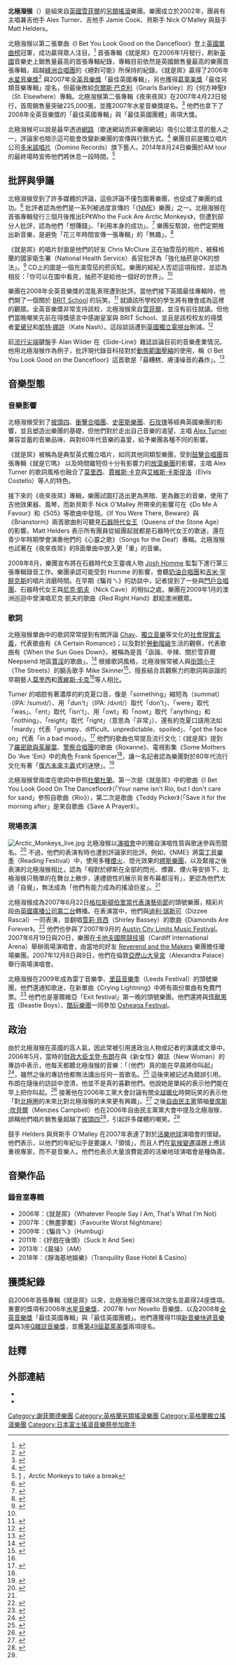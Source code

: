 {{Link style|time=2015-12-11T04:12:46+00:00}}
{{noteTA
|T=zh-cn:北极猴子;zh-tw:北極潑猴;zh-hk:北極潑猴;zh-sg:北极泼猴;
|1=zh-cn:北极猴子;zh-tw:北極潑猴;zh-hk:北極潑猴;zh-sg:北极泼猴;
}}
{{Infobox Musical artist <!-- See Wikipedia:WikiProject_Musicians -->
| Name                = 北極潑猴<br />{{lang|en|Arctic Monkeys}}
| Img                 = Arctic Monkeys Playing at MSG.jpg
| Img_capt            = 北極潑猴, 2012
| Landscape           = yes
| Background          = group_or_band
| Origin              = {{UK}}[[英格蘭|英格蘭]][[雪菲爾|雪菲爾]]
| Genre               = [[後龐克復興|後龐克復興]]<br />[[獨立搖滾|獨立搖滾]]<br /> [[另類搖滾|另類搖滾]]
| Years_active        = 2002–
| Label               = Domino Records、[[EMI|EMI]]（[[巴西|巴西]]）、[[華納兄弟唱片|華納]]（美國） 
| Associated_acts     = [[末代皮影|末代皮影]]<br />[[:en:Mongrel_(British_band)|Mongrel]]<br />[[:en:The_Bohemes|Reverend and the Makers]]<br />[[:en:The_Dodgems|The Dodgems]]<br />[[:en:The_Rascals_(English_band)|The Rascals]]
| URL                 = [http://www.arcticmonkeys.com/ www.arcticmonkeys.com]
| Current_members     = Alex Turner<br />Jamie Cook<br />Matt Helders<br />Nick O'Malley
| Past_members        = Andy Nicholson<br />Glyn Jones

}}
'''北極潑猴'''（{{lang-en|Arctic Monkeys}}）是組來自[[英國|英國]][[雪菲爾|雪菲爾]]的[[另類搖滾|另類搖滾]]樂團。樂團成立於2002年，團員有主唱兼吉他手 Alex Turner、吉他手 Jamie Cook、貝斯手 Nick O'Malley 與鼓手 Matt Helders。

北極潑猴以第二張單曲《I Bet You Look Good on the Dancefloor》登上[[英國單曲榜|英國單曲榜]]冠軍，成功贏得眾人注目。<ref>{{cite news| url=http://news.bbc.co.uk/2/hi/entertainment/4660394.stm| publisher=BBC News Online| title=Arctic Monkeys make chart history| date=29 January 2006| accessdate=5 June 2006| archive-date=2009-05-24| archive-url=https://web.archive.org/web/20090524114400/http://news.bbc.co.uk/2/hi/entertainment/4660394.stm| dead-url=no}}</ref> 首張專輯《就是屌》在2006年1月發行，刷新[[英国|英國]]音樂史上銷售量最高的首張專輯紀錄，專輯目前依然是英國銷售量最高的樂團首張專輯，超越[[綠洲合唱團|綠洲合唱團]]的《絕對可能》所保持的紀錄。《就是屌》贏得了2006年[[水星音樂獎|水星音樂獎]]<ref name="Mercury">{{cite news|publisher=[[BBC_News|BBC News]]|url=http://news.bbc.co.uk/2/hi/entertainment/5315452.stm|title=Arctic Monkeys win Mercury Prize|date=6 September 2006|accessdate=2009-07-21|archive-date=2009-01-08|archive-url=https://web.archive.org/web/20090108023049/http://news.bbc.co.uk/2/hi/entertainment/5315452.stm|dead-url=no}}</ref> 與2007年[[全英音樂獎|全英音樂獎]]「最佳英國專輯」，另也獲得[[葛萊美獎|葛萊美獎]]「最佳另類音樂專輯」提名，但最後敗給[[奈爾斯·巴克利|奈爾斯·巴克利]]（Gnarls Barkley）的《何方神聖》（St. Elsewhere）專輯。北極潑猴第二張專輯《夜來夜屌》在2007年4月23日發行，首周銷售量突破225,000張，並獲2007年水星音樂獎提名。<ref>{{cite web| title=Arctic Monkeys break America| publisher=Muse| date=3 May 2007| url=http://www.muse.ie/music-ireland-music_news-international_news/arctic-monkeys-break-america/spId/51A6B72C-F6BC-3900-DE28EF9314873F1D.html| accessdate=10 May 2007| deadurl=yes| archiveurl=https://web.archive.org/web/20070927182650/http://www.muse.ie/music-ireland-music_news-international_news/arctic-monkeys-break-america/spId/51A6B72C-F6BC-3900-DE28EF9314873F1D.html| archivedate=2007年9月27日}}</ref> 他們也拿下了2008年全英音樂獎的「最佳英國專輯」與「最佳英國團體」兩項大獎。

北極潑猴可以說是最早透過[[網路|網路]]（歌迷網站而非樂團網站）吸引公眾注意的藝人之一，評論家也暗示這可能會改變新樂團的宣傳與行銷方式。<ref name="The Question">{{cite news | first=Laura | last=Barton | url=http://www.guardian.co.uk/music/2005/oct/25/popandrock.arcticmonkeys | publisher=《[[衛報|衛報]]》 | title=The question: Have the Arctic Monkeys changed the music business? | date=2005-10-25 | accessdate=2006-06-05 | archive-date=2008-09-16 | archive-url=https://web.archive.org/web/20080916222249/http://www.guardian.co.uk/music/2005/oct/25/popandrock.arcticmonkeys | dead-url=no }}</ref> 樂團目前是獨立唱片公司[[多米諾唱片|多米諾唱片]]（Domino Records）旗下藝人。2014年8月24日樂團於AM tour的最終場時宣佈他們將休息一段時間。<ref>[http://www.telegraph.co.uk/culture/music/music-news/11045905/Arctic-Monkeys-to-take-a-break.html] {{Wayback|url=http://www.telegraph.co.uk/culture/music/music-news/11045905/Arctic-Monkeys-to-take-a-break.html |date=20160425062529 }}，Arctic Monkeys to take a break</ref>

== 批評與爭議 ==
北極潑猴受到了許多媒體的評論，這些評論不僅包圍著樂團，也促成了樂團的成功。<ref>{{cite news | first=Lynsey | last=Hanley | url=http://www.newstatesman.com/200601300042 | publisher=New Statesman | title=Monkeymania | date=30 January 2006 | accessdate=5 June 2006 | archive-date=2009-08-21 | archive-url=https://web.archive.org/web/20090821163303/http://www.newstatesman.com/200601300042 | dead-url=no }}</ref> 批評者認為他們是一系列被過度宣傳的「《[[NME|NME]]》樂團」之一。北極潑猴在首張專輯發行三個月後推出EP《Who the Fuck Are Arctic Monkeys》，但遭到部分人批評，認為他們「想賺錢」、「利用本身的成功」。<ref>{{cite news| url=http://www.nme.com/news/arctic-monkeys/22817| publisher=''[[NME|NME]]''| title=Arctic Monkeys defend EP release| date=18 April 2006| accessdate=5 June 2006| archive-date=2006-04-23| archive-url=https://web.archive.org/web/20060423011054/http://www.nme.com/news/arctic-monkeys/22817| dead-url=no}}</ref> 樂團反駁說，他們定期推出新音樂，是避免「花三年時間宣傳一張專輯」的「無趣」。<ref>{{cite news| url=http://www.sdcitybeat.com/cms/story/detail/?id=4408| publisher=''San Diego CityBeat''| title=Young Brains| date=31 May 2006| accessdate=2009-07-21| deadurl=yes| archiveurl=https://web.archive.org/web/20090829140303/http://www.sdcitybeat.com/cms/story/detail/?id=4408| archivedate=2009-08-29}}</ref>

《就是屌》的唱片封面是他們的好友 Chris McClure 正在抽雪茄的相片，被蘇格蘭的國家衛生署（National Health Service）長官批評為「強化抽菸是OK的想法」。<ref name="smoking">{{cite news| url=http://news.bbc.co.uk/2/hi/entertainment/4677356.stm| publisher=BBC News Online| title=Arctic Monkeys defend album cover| date=3 February 2006| accessdate=5 June 2006| archive-date=2009-10-16| archive-url=https://web.archive.org/web/20091016183326/http://news.bbc.co.uk/2/hi/entertainment/4677356.stm| dead-url=no}}</ref> CD上的圖是一個充滿雪茄的菸灰缸。樂團的經紀人否認這項指控，並認為相反：「你可以在圖中看見，抽菸不是給他一個好的世界」。<ref name="smoking" />

樂團在2008年全英音樂獎的混亂表現遭到批評。當他們接下英國最佳專輯時，他們開了一個關於 [[:en:BRIT_School|BRIT School]] 的玩笑。<ref name="BadBrits1">{{cite news | url=http://www.thisislondon.co.uk/showbiz/article-23440536-details/Viewers'+fury+as+Sharon+Osbourne+unleashes+four-letter+tirade+at+'drunk'+Vic+Reeves/article.do | publisher=thisislondon | title=Viewers' fury as Sharon Osbourne unleashes four-letter tirade at 'drunk' Vic Reeves | date=23 February 2008 | accessdate=24 February 2008 | deadurl=yes | archiveurl=https://web.archive.org/web/20080228005110/http://www.thisislondon.co.uk/showbiz/article-23440536-details/Viewers'+fury+as+Sharon+Osbourne+unleashes+four-letter+tirade+at+'drunk'+Vic+Reeves/article.do | archivedate=2008年2月28日 }}</ref> 就讀該所學校的學生將有機會成為這裡的觀眾。全英音樂獎非常支持該校，北極潑猴來自[[雪菲爾|雪菲爾]]，並沒有前往就讀。但他們當晚嘲笑先前在得獎感言中感謝皇室與 BRIT School、並且是該校校友的得獎者[[愛黛兒|愛黛兒]]和[[凱特·娜許|凱特·娜許]]（Kate Nash）。這段談話遭到[[英國獨立電視台|英國獨立電視台]]刪減。<ref name="BadBrits2">{{cite news| url=http://www.ft.com/cms/s/2/7214fdee-e0d7-11dc-b0d7-0000779fd2ac.html| publisher=FT Online| title=Brits exposed to an Arctic blast| date=23 February 2008| accessdate=24 February 2008| archive-date=2009-06-21| archive-url=https://web.archive.org/web/20090621065209/http://www.ft.com/cms/s/2/7214fdee-e0d7-11dc-b0d7-0000779fd2ac.html| dead-url=no}}</ref>

前[[流行尖端|流行尖端]]鍵盤手 Alan Wilder 在《Side-Line》雜誌談論目前的音樂產業情況。他用北極潑猴作為例子，批評現代錄音科技對於[[動態範圍壓縮|動態範圍壓縮]]的使用，稱《I Bet You Look Good on the Dancefloor》這首歌是「最糟糕、膚淺噪音的轟炸」。<ref>{{cite news| url=http://www.side-line.com/interviews_comments.php?id=29640_0_16_0_C| publisher=Side-Line| title=Music for the Masses - I Think Not| date=29 February 2008| accessdate=25 October 2008| archive-date=2014-10-25| archive-url=https://web.archive.org/web/20141025071143/http://www.side-line.com/interviews_comments.php?id=29640_0_16_0_C| dead-url=no}}</ref>

== 音樂型態 ==
=== 音樂影響 ===
北極潑猴受到了[[披頭四|披頭四]]、[[衝擊合唱團|衝擊合唱團]]、[[史密斯_(樂團)|史密斯樂團]]、[[石玫瑰|石玫瑰]]等經典英國樂團的影響，並且塑造出樂團的基礎，但他們對於走出自己音樂的渴望、主唱 [[Alex_Turner|Alex Turner]] 兼容並蓄的音樂品味、與對60年代音樂的喜愛，給予樂團各種不同的影響。

《就是屌》被稱為是典型英式獨立唱片，如同其他同類型樂團，受到[[鼓擊合唱團|鼓擊合唱團]]首張專輯《就是它嗎》
以及時間雖短但十分有影響力的[[放蕩樂團|放蕩樂團]]的影響。主唱 Alex Turner 的歌詞風格也融合了[[莫里西|莫里西]]、[[賈維斯·卡克|賈維斯·卡克]]與[[艾維斯·卡斯提洛|艾維斯·卡斯提洛]]（Elvis Costello）等人的特色。

接下來的《夜來夜屌》專輯，樂團試圖打造出更為黑暗、更為難忘的音樂，使用了吉他效果器、風琴，而新貝斯手 Nick O'Malley 所帶來的影響可在《Do Me A Favour》和《505》等歌曲中發現。《If You Were There, Beware》與《Brianstorm》兩首歌曲則可聽見[[石器時代女王|石器時代女王]]（Queens of the Stone Age）的影響。Matt Helders 表示所有團員從組團起就都是石器時代女王的歌迷，還在青少年時期學會演奏他們的《心靈之歌》（Songs for the Deaf）專輯。北極潑猴也試著在《夜來夜屌》的B面單曲中放入更「重」的音樂。

2008年8月，樂團宣布將在石器時代女王靈魂人物 [[:en:Josh_Homme|Josh Homme]] 監製下進行第三張專輯錄音工作。樂團承認可能受到 Homme 的影響，會聽[[Cream_(英國樂隊)|奶油合唱團]]和[[吉米·罕醉克斯|吉米·罕醉克斯]]的唱片消磨時間。在早期《騙肖ㄟ》的訪談中，記者提到了一些與[[門戶合唱團|門戶合唱團]]、石器時代女王與[[尼克·凱夫|尼克·凱夫]]（Nick Cave）的相似之處。樂團在2009年1月的澳洲巡迴中曾演唱尼克·凱夫的歌曲《Red Right Hand》獻給澳洲聽眾。

=== 歌詞 ===
北極潑猴單曲中的歌詞常常提到有關評論 [[:en:Chav|Chav]]、[[獨立音樂|獨立音樂]]等文化的[[社會現實主義|社會現實主義]]，代表歌曲有《A Certain Romance》；以及對於[[勞動階級|勞動階級]]生活的觀察，代表歌曲有《When the Sun Goes Down》，被稱為是首「詼諧、辛辣、關於雪菲爾 Neepsend 地區[[賣淫|賣淫]]的歌曲」。<ref name="Guardian review">{{cite news|url=http://www.guardian.co.uk/music/2006/jan/13/popandrock.shopping6|last=Petridis|first=Alexis|date=2006-01-13|publisher=''[[The_Guardian|The Guardian]]''|title=''Whatever People Say I Am, That's What I'm Not'' Review|accessdate=2009-07-21|archive-date=2009-06-23|archive-url=https://web.archive.org/web/20090623064039/http://www.guardian.co.uk/music/2006/jan/13/popandrock.shopping6|dead-url=no}}</ref> 根據歌詞風格，北極潑猴常被人與[[街頭小子|街頭小子]]（The Streets）的饒舌歌手 Mike Skinner<ref name="Guardian Mercury">{{cite news|url=http://www.guardian.co.uk/uk/2006/sep/06/arts.mercuryprize2006|title=A Mercury for the Monkeys|first=Owen|last=Gibson|date=6 September 2006|publisher=''[[The_Guardian|The Guardian]]''|accessdate=2009-07-21|archive-date=2009-02-03|archive-url=https://web.archive.org/web/20090203030301/http://www.guardian.co.uk/uk/2006/sep/06/arts.mercuryprize2006|dead-url=no}}</ref>、擅長結合具觀察力的歌詞與詼諧的早期藝人[[莫里西|莫里西]]和[[賈維斯·卡克|賈維斯·卡克]]<ref name="Guardian review" />等人相比。

Turner 的唱腔有著濃厚的約克夏口音，像是「something」縮短為（summat）（IPA: /sumʌt/）、用「dun't」（IPA: /dʌnt/）取代「don't」、「were」取代「was」、「ent」取代「isn't」、用「owt」和「nowt」取代「anything」和「nothing」、「reight」取代「right」（意思為「非常」）、還有約克夏口語用法如「mardy」代表「grumpy、difficult、unpredictable、spoiled」、「got the face on」代表「in a bad mood」。<ref name="NME guide">{{cite web |url=http://www.nme.com/arcticmonkeys/albumguide |title=A Scummy Man and Mardy Bums: The ultimate Arctic Monkeys album guide |publisher=''[[NME|NME]]'' |accessdate=2009-07-21 |deadurl=yes |archiveurl=https://web.archive.org/web/20070618100652/http://www.nme.com/arcticmonkeys/albumguide |archivedate=2007-06-18 }}</ref> 他們的歌曲也常提及流行文化：《就是屌》提到了[[羅密歐與茱麗葉|羅密歐與茱麗葉]]、[[警察合唱團|警察合唱團]]的歌曲《Roxanne》、電視影集《Some Mothers Do 'Ave 'Em》中的角色 Frank Spencer<ref name="NME guide" />，讓一名記者認為樂團對於80年代流行文化有著「[[復古未來主義|復古未來主義]]式的迷戀」。<ref name="Guardian 80s">{{cite news| url=http://www.guardian.co.uk/music/2006/jan/27/popandrock| title=We love the 1980s| first=Paul| last=Morley| date=27 January 2006| publisher=''[[The_Guardian|The Guardian]]''| accessdate=2009-07-21| archive-date=2009-02-03| archive-url=https://web.archive.org/web/20090203030255/http://www.guardian.co.uk/music/2006/jan/27/popandrock| dead-url=no}}</ref>

北極潑猴曾兩度在歌詞中參照[[杜蘭杜蘭|杜蘭杜蘭]]。第一次是《就是屌》中的歌曲《I Bet You Look Good On The Dancefloor》（「Your name isn't Rio, but I don't care for sand」參照自歌曲《Rio》），第二次是歌曲《Teddy Picker》（「Save it for the morning after」是來自歌曲《Save A Prayer》）。

=== 現場表演 ===
[[File:Arctic_Monkeys_live.jpg|thumb]]
北極潑猴以[[演唱會|演唱會]]中的獨自演唱性質與歌迷參與而聞名。<ref name="ReadingNME">{{cite news|title=Arctic Monkeys review: Reading Festival|publisher=''[[NME|NME]]''|date=2 September 2006}}</ref> 不過，他們的表演有時也遭到評論家的批評。例如，《NME》將[[雷丁音樂季|雷丁音樂季]]（Reading Festival）中，使用多種[[煙火|煙火]]、燈光效果的[[缪斯乐队|繆斯樂團]]，以及緊接之後表演的北極潑猴相比，認為「相對於繆斯在全部的閃光、煙霧、煙火等安排下，北極潑猴只簡單的在舞台上散步，連禮貌性的展示背景布幕都沒有」，更認為他們太過「自覺」，無法成為「他們有能力成為的搖滾巨星」。<ref name="ReadingNME" /> 

北極潑猴成為2007年6月22日[[格拉斯頓伯里當代表演藝術節|格拉斯頓伯里當代表演藝術節]]的頭號樂團，精彩片段由[[英國廣播公司第二台|英國廣播公司第二台]]轉播。在表演當中，他們與[[迪利·瑞斯可|迪利·瑞斯可]]（Dizzee Rascal）一同表演，並翻唱[[雪莉·貝西|雪莉·貝西]]（Shirley Bassey）的歌曲《Diamonds Are Forever》。<ref>{{Cite web |url=http://www.arctic-monkeys.com/forum/viewtopic.php?t=1866 |title=View topic - Glastonbury 2007 ~ Arctic Monkeys Forum Fan Site - Arctic-Monkeys.com<!-- Bot generated title --> |accessdate=2009-10-14 |archive-date=2011-07-16 |archive-url=https://web.archive.org/web/20110716162323/http://www.arctic-monkeys.com/forum/viewtopic.php?t=1866 |dead-url=no }}</ref> 他們也參與了2007年9月的 [[:en:Austin_City_Limits_Music_Festival|Austin City Limits Music Festival]]。2007年6月19日與20日，樂團在[[卡地夫國際競技場|卡地夫國際競技場]]（Cardiff International Arena）舉辦兩場演唱會，由當地的好友 [[:en:Reverend_and_the_Makers|Reverend and the Makers]] 樂團擔任暖場樂團。2007年12月8日與9日，他們在倫敦[[亞歷山大皇宮|亞歷山大皇宮]]（Alexandra Palace）舉行兩場演唱會。

北極潑猴在2009年成為雷丁音樂季、[[里茲音樂季|里茲音樂季]]（Leeds Festival）的頭號樂團，他們還通知歌迷，在新單曲《Crying Lightning》中將有兩份單曲有免費門票。<ref>{{cite web|url=http://www.idiomag.com/peek/97070/arctic_monkeys|title=Arctic Monkeys hide tickets in single|accessdate=2009-08-21|date=2009-08-16|publisher=idiomag}}</ref> 他們也是塞爾維亞「Exit festival」第一晚的頭號樂團。他們還將與[[怪獸男孩|怪獸男孩]]（Beastie Boys）、[[酷玩樂團|酷玩樂團]]一同參加 [[:en:Osheaga_Festival|Osheaga Festival]]。

== 政治 ==
由於北極潑猴在英國的高人氣，因此常被引用進政治人物或記者的演講或文章中。2006年5月，當時的[[財政大臣_(英國)|財政大臣]][[戈登·布朗|戈登·布朗]]在與《新女性》雜誌（New Woman）的專訪中表示，他每天都聽北極潑猴的音樂：「（他們）真的能在早晨將你叫起」<ref name="BrownClooney">{{cite news|url=http://news.bbc.co.uk/2/hi/uk_news/politics/5011326.stm|title=George Clooney as Gordon Brown?|publisher=[[BBC_News|BBC News]]|date=2006-05-24|accessdate=2009-07-21|archive-date=2008-06-30|archive-url=https://web.archive.org/web/20080630100659/http://news.bbc.co.uk/2/hi/uk_news/politics/5011326.stm|dead-url=no}}</ref>，雖然之後的專訪他都無法講出任何一首歌名。<ref name="BrownAdm">{{cite news|url=http://news.bbc.co.uk/2/hi/uk_news/5375988.stm|title=Brown's Arctic Monkey admission|date=2006-09-24|publisher=[[BBC_News|BBC News]]|accessdate=2009-07-21|archive-date=2009-04-13|archive-url=https://web.archive.org/web/20090413184007/http://news.bbc.co.uk/2/hi/uk_news/5375988.stm|dead-url=no}}</ref> 這後來被記述為錯誤引用。布朗在隨後的訪談中澄清，他並不是真的喜歡他們。他說她是單純的表示他們能在早上把你叫起。<ref name="BrownDeny">{{cite news|url=http://www.belfasttelegraph.co.uk/news/politics/gordon-brown-answers-your-questions-13440583.html|title=Gordon Brown answers your questions|date=2007-06-27|publisher=《貝爾法斯特電訊報》|accessdate=2009-07-21|archive-date=2009-02-04|archive-url=https://web.archive.org/web/20090204145427/http://www.belfasttelegraph.co.uk/news/politics/gordon-brown-answers-your-questions-13440583.html|dead-url=no}}</ref> 接著他在2006年工黨大會討論有關[[全球暖化|全球暖化]]時開玩笑的表示他「對[[北極圈|北極圈]]的未來比對北極潑猴的未來更有興趣」。<ref name="ArcticCircle">{{cite news|url=http://news.bbc.co.uk/2/hi/uk_news/magazine/5380808.stm|title=Monkey business|publisher=[[BBC_News|BBC News]]|date=2006-09-26|accessdate=2009-07-21|archive-date=2009-08-18|archive-url=https://web.archive.org/web/20090818002154/http://news.bbc.co.uk/2/hi/uk_news/magazine/5380808.stm|dead-url=no}}</ref> 之後[[自由民主黨_(英國)|自由民主黨]]領袖[[曼席斯·坎貝爾|曼席斯·坎貝爾]]（Menzies Campbell）也在2006年自由民主黨黨大會中提及北極潑猴，誤稱他們唱片銷售量超越了[[披頭四|披頭四]]<ref name="Ming">{{cite news|url=http://news.bbc.co.uk/2/hi/uk_news/politics/5357168.stm|title=Ming's Arctic Monkeys test|publisher=[[BBC_News|BBC News]]|date=2006-09-18|accessdate=2009-07-21|archive-date=2009-08-17|archive-url=https://web.archive.org/web/20090817163855/http://news.bbc.co.uk/2/hi/uk_news/politics/5357168.stm|dead-url=no}}</ref>，引起許多媒體的嘲笑。<ref name="ArcticCircle" /> 

鼓手 Helders 與貝斯手 O'Malley 在2007年表達了對於[[活樂地球|活樂地球]]演唱會的懷疑。他們表示，以他們的年紀似乎是要讓人「領情」，而且人們在[[氣候變遷|氣候變遷]]議題上應該重視專家，而不是音樂人。他們也表示大量浪費能源的活樂地球演唱會是種偽善。

== 音樂作品 ==
=== 錄音室專輯 ===
{{Main|北極潑猴音樂作品列表}}
* 2006年：《就是屌》（Whatever People Say I Am, That's What I'm Not）
* 2007年：《無盡夢魘》（Favourite Worst Nightmare）
* 2009年：《騙肖ㄟ》（Humbug）
* 2011年：《好戲在後頭》（Suck It And See）
* 2013年：《晨操》（AM）
* 2018年：《靜海基地娛樂》（Tranquility Base Hotel & Casino）

== 獲獎紀錄 ==
{{Main|北極潑猴獎項列表}}
自2006年首張專輯《就是屌》以來，北極潑猴已獲得38次提名並贏得24座獎項。重要的獎項有2006年[[水星音樂獎|水星音樂獎]]、2007年 Ivor Novello 音樂獎、以及2008年[[全英音樂獎|全英音樂獎]]「最佳英國專輯」與「最佳英國團體」。他們還獲得11項[[新音樂快遞音樂獎|新音樂快遞音樂獎]]與3座[[Q雜誌音樂獎|Q雜誌音樂獎]]，並獲[[第49屆葛萊美獎|第49屆葛萊美獎]]兩項提名。

== 註釋 ==
{{reflist|2}}

== 外部連結 ==
* {{official|http://www.arcticmonkeys.com/}}
* {{MySpace|arcticmonkeys|Arctic Monkeys}}

{{Authority control}}
{{DEFAULTSORT:Arctic Monkeys}}
[[Category:謝菲爾德樂團|Category:謝菲爾德樂團]]
[[Category:英格蘭另類搖滾樂團|Category:英格蘭另類搖滾樂團]]
[[Category:英格蘭獨立搖滾樂團|Category:英格蘭獨立搖滾樂團]]
[[Category:日本富士搖滾音樂祭參加歌手|Category:日本富士搖滾音樂祭參加歌手]]